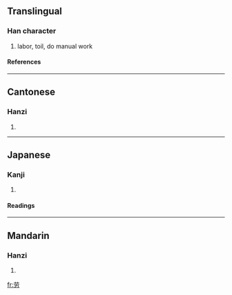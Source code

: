 {{see|勞}}

==Translingual==
===Han character===
{{Han char|rad=力|as=05|sn=7|four=|canj=廿月大尸 (TBKS)}}
# labor, toil, do manual work
====References====
{{Han ref|kx=0147.071|dkj=02328|dj=0331.140|hdz=10368.010|uh=52B3|ud=21171}}
----
==Cantonese==
===Hanzi===
{{yue-hanzi|jyut=|y=lou4}}
# {{defn|Cantonese}}
----
==Japanese==
===Kanji===
{{ja-kanji|grade=|rs=力05}}
# {{defn|Japanese}} 
====Readings====
{{ja-readings|on=[[ろう]] (rō)|kun=}}
----
==Mandarin==
===Hanzi===
{{cmn-hanzi|tra=勞|pin=[[láo]] (lao2), [[lào]] (lao4)|wg=lao<sup>2</sup>, lao<sup>4</sup>}}
# {{defn|Mandarin}}

[[fr:劳]]